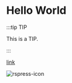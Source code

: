 # Hello World

:::tip TIP

This is a TIP.

:::

[link](https://example/com)

![rspress-icon](/rspress-icon.png)
